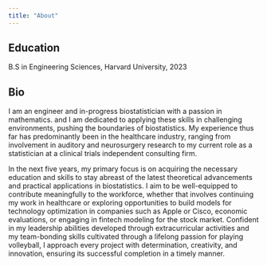 ---
title: "About"
---

## Education

B.S in Engineering Sciences, Harvard University, 2023

## Bio

I am an engineer and in-progress biostatistician with a passion in mathematics. and I am dedicated to applying these skills in challenging environments, pushing the boundaries of biostatistics. My experience thus far has predominantly been in the healthcare industry, ranging from involvement in auditory and neurosurgery research to my current role as a statistician at a clinical trials independent consulting firm.

In the next five years, my primary focus is on acquiring the necessary education and skills to stay abreast of the latest theoretical advancements and practical applications in biostatistics. I aim to be well-equipped to contribute meaningfully to the workforce, whether that involves continuing my work in healthcare or exploring opportunities to build models for technology optimization in companies such as Apple or Cisco, economic evaluations, or engaging in fintech modeling for the stock market. Confident in my leadership abilities developed through extracurricular activities and my team-bonding skills cultivated through a lifelong passion for playing volleyball, I approach every project with determination, creativity, and innovation, ensuring its successful completion in a timely manner.
